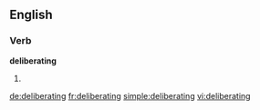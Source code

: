
==English==

===Verb===
'''deliberating'''

# {{present participle of|[[deliberate]]}}

[[de:deliberating]]
[[fr:deliberating]]
[[simple:deliberating]]
[[vi:deliberating]]